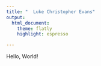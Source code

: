 ```yaml
---
title: "  Luke Christopher Evans"
output:
  html_document:
    theme: flatly
    highlight: espresso

---
```


Hello, World!